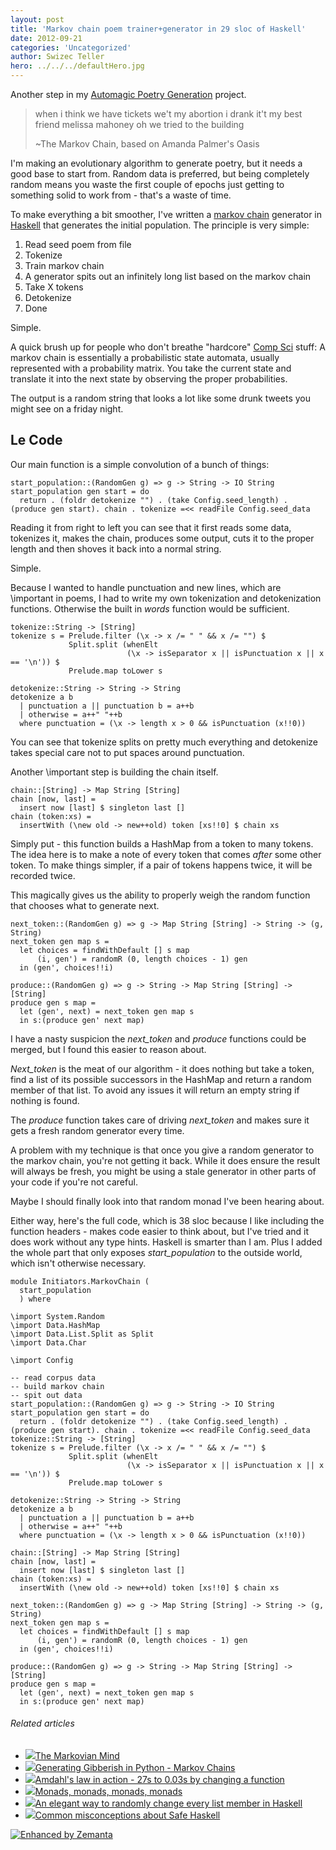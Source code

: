 ```yaml
---
layout: post
title: 'Markov chain poem trainer+generator in 29 sloc of Haskell'
date: 2012-09-21
categories: 'Uncategorized'
author: Swizec Teller
hero: ../../../defaultHero.jpg
---
```

Another step in my [Automagic Poetry Generation](https://github.com/Swizec/Le-Thesis) project.

> when i think we have tickets we't my abortion i drank it't my best friend melissa mahoney oh we tried to the building
>
>
>
> ~The Markov Chain, based on Amanda Palmer's Oasis

I'm making an evolutionary algorithm to generate poetry, but it needs a good base to start from. Random data is preferred, but being completely random means you waste the first couple of epochs just getting to something solid to work from - that's a waste of time.



To make everything a bit smoother, I've written a [markov chain](http://en.wikipedia.org/wiki/Markov_chain "Markov chain") generator in [Haskell](http://haskell.org "Haskell (programming language)") that generates the initial population. The principle is very simple:

1. Read seed poem from file
2. Tokenize
3. Train markov chain
4. A generator spits out an infinitely long list based on the markov chain
5. Take X tokens
6. Detokenize
7. Done

Simple.



A quick brush up for people who don't breathe "hardcore" [Comp Sci](http://en.wikipedia.org/wiki/Computer_science "Computer science") stuff: A markov chain is essentially a probabilistic state automata, usually represented with a probability matrix. You take the current state and translate it into the next state by observing the proper probabilities.



The output is a random string that looks a lot like some drunk tweets you might see on a friday night.

## Le Code

Our main function is a simple convolution of a bunch of things:

```
start_population::(RandomGen g) => g -> String -> IO String
start_population gen start = do
  return . (foldr detokenize "") . (take Config.seed_length) . (produce gen start). chain . tokenize =<< readFile Config.seed_data
```

Reading it from right to left you can see that it first reads some data, tokenizes it, makes the chain, produces some output, cuts it to the proper length and then shoves it back into a normal string.



Simple.



Because I wanted to handle punctuation and new lines, which are \\important in poems, I had to write my own tokenization and detokenization functions. Otherwise the built in _words_ function would be sufficient.

```
tokenize::String -> [String]
tokenize s = Prelude.filter (\x -> x /= " " && x /= "") $
             Split.split (whenElt
                          (\x -> isSeparator x || isPunctuation x || x == '\n')) $
             Prelude.map toLower s

detokenize::String -> String -> String
detokenize a b
  | punctuation a || punctuation b = a++b
  | otherwise = a++" "++b
  where punctuation = (\x -> length x > 0 && isPunctuation (x!!0))
```

You can see that tokenize splits on pretty much everything and detokenize takes special care not to put spaces around punctuation.



Another \\important step is building the chain itself.

```
chain::[String] -> Map String [String]
chain [now, last] =
  insert now [last] $ singleton last []
chain (token:xs) =
  insertWith (\new old -> new++old) token [xs!!0] $ chain xs
```

Simply put - this function builds a HashMap from a token to many tokens. The idea here is to make a note of every token that comes _after_ some other token. To make things simpler, if a pair of tokens happens twice, it will be recorded twice.



This magically gives us the ability to properly weigh the random function that chooses what to generate next.

```
next_token::(RandomGen g) => g -> Map String [String] -> String -> (g, String)
next_token gen map s =
  let choices = findWithDefault [] s map
      (i, gen') = randomR (0, length choices - 1) gen
  in (gen', choices!!i)

produce::(RandomGen g) => g -> String -> Map String [String] -> [String]
produce gen s map =
  let (gen', next) = next_token gen map s
  in s:(produce gen' next map)
```

I have a nasty suspicion the _next_token_ and _produce_ functions could be merged, but I found this easier to reason about.



_Next_token_ is the meat of our algorithm - it does nothing but take a token, find a list of its possible successors in the HashMap and return a random member of that list. To avoid any issues it will return an empty string if nothing is found.



The _produce_ function takes care of driving _next_token_ and makes sure it gets a fresh random generator every time.



A problem with my technique is that once you give a random generator to the markov chain, you're not getting it back. While it does ensure the result will always be fresh, you might be using a stale generator in other parts of your code if you're not careful.



Maybe I should finally look into that random monad I've been hearing about.



Either way, here's the full code, which is 38 sloc because I like including the function headers - makes code easier to think about, but I've tried and it does work without any type hints. Haskell is smarter than I am. Plus I added the whole part that only exposes _start_population_ to the outside world, which isn't otherwise necessary.

```
module Initiators.MarkovChain (
  start_population
  ) where

\import System.Random
\import Data.HashMap
\import Data.List.Split as Split
\import Data.Char

\import Config

-- read corpus data
-- build markov chain
-- spit out data
start_population::(RandomGen g) => g -> String -> IO String
start_population gen start = do
  return . (foldr detokenize "") . (take Config.seed_length) . (produce gen start). chain . tokenize =<< readFile Config.seed_data tokenize::String -> [String]
tokenize s = Prelude.filter (\x -> x /= " " && x /= "") $
             Split.split (whenElt
                          (\x -> isSeparator x || isPunctuation x || x == '\n')) $
             Prelude.map toLower s

detokenize::String -> String -> String
detokenize a b
  | punctuation a || punctuation b = a++b
  | otherwise = a++" "++b
  where punctuation = (\x -> length x > 0 && isPunctuation (x!!0))

chain::[String] -> Map String [String]
chain [now, last] =
  insert now [last] $ singleton last []
chain (token:xs) =
  insertWith (\new old -> new++old) token [xs!!0] $ chain xs

next_token::(RandomGen g) => g -> Map String [String] -> String -> (g, String)
next_token gen map s =
  let choices = findWithDefault [] s map
      (i, gen') = randomR (0, length choices - 1) gen
  in (gen', choices!!i)

produce::(RandomGen g) => g -> String -> Map String [String] -> [String]
produce gen s map =
  let (gen', next) = next_token gen map s
  in s:(produce gen' next map)
```

###### Related articles

- [![](http://i.zemanta.com/109018143_80_80.jpg)](http://isnerd.wordpress.com/2012/08/28/the-markovian-mind/)[The Markovian Mind](http://isnerd.wordpress.com/2012/08/28/the-markovian-mind/)
- [![](http://i.zemanta.com/noimg_79_80_80.jpg)](http://terse-words.blogspot.com/2012/02/generating-gibberish-in-python-markov.html)[Generating Gibberish in Python - Markov Chains](http://terse-words.blogspot.com/2012/02/generating-gibberish-in-python-markov.html)
- [![](http://i.zemanta.com/107290574_80_80.jpg)](http://swizec.com/blog/amdahls-law-in-action-27s-to-0-03s-by-changing-a-function/swizec/5106)[Amdahl's law in action - 27s to 0.03s by changing a function](http://swizec.com/blog/amdahls-law-in-action-27s-to-0-03s-by-changing-a-function/swizec/5106)
- [![](http://i.zemanta.com/110047375_80_80.jpg)](http://swizec.com/blog/monads-monads-monads-monads/swizec/5206)[Monads, monads, monads, monads](http://swizec.com/blog/monads-monads-monads-monads/swizec/5206)
- [![](http://i.zemanta.com/106367996_80_80.jpg)](http://swizec.com/blog/an-elegant-way-to-randomly-change-every-list-member-in-haskell/swizec/5060)[An elegant way to randomly change every list member in Haskell](http://swizec.com/blog/an-elegant-way-to-randomly-change-every-list-member-in-haskell/swizec/5060)
- [![](http://i.zemanta.com/noimg_61_80_80.jpg)](http://blog.ezyang.com/2012/09/common-misconceptions-about-safe-haskell/)[Common misconceptions about Safe Haskell](http://blog.ezyang.com/2012/09/common-misconceptions-about-safe-haskell/)

[![Enhanced by Zemanta](http://img.zemanta.com/zemified_e.png?x-id=3a0ab92f-5b51-431b-8e1b-7e2fee5375a0)](http://www.zemanta.com/?px "Enhanced by Zemanta")